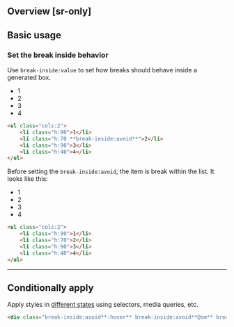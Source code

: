 ## Overview [sr-only]
<Overview/>

## Basic usage
### Set the break inside behavior
Use `break-inside:value` to set how breaks should behave inside a generated box.
<Demo>
    <ul className="cols:2 w:200_:where(li) m:0!_:where(li:first-child) p:0">
        <li className="box h:90">1</li>
        <li className="box h:70 break-inside:avoid">2</li>
        <li className="box h:90">3</li>
        <li className="box h:40">4</li>
    </ul>
</Demo>
```html
<ul class="cols:2">
    <li class="h:90">1</li>
    <li class="h:70 **break-inside:avoid**">2</li>
    <li class="h:90">3</li>
    <li class="h:40">4</li>
</ul>
```
Before setting the `break-inside:avoid`, the item is break within the list. It looks like this:
<Demo>
    <ul className="cols:2 w:200_:where(li) m:0!_:where(li:first-child) p:0">
        <li className="box h:90">1</li>
        <li className="box h:70">2</li>
        <li className="box h:90">3</li>
        <li className="box h:40">4</li>
    </ul>
</Demo>
```html
<ul class="cols:2">
    <li class="h:90">1</li>
    <li class="h:70">2</li>
    <li class="h:90">3</li>
    <li class="h:40">4</li>
</ul>
```

---

## Conditionally apply
Apply styles in [different states](/docs/states-and-queries) using selectors, media queries, etc.
```html
<div class="break-inside:avoid**:hover** break-inside:avoid**@sm** break-inside:avoid**@dark** break-inside:avoid**@print**">…</div>
```

